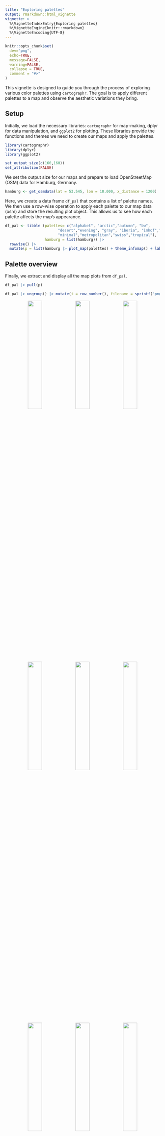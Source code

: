```yaml
---
title: "Exploring palettes"
output: rmarkdown::html_vignette
vignette: >
  %\VignetteIndexEntry{Exploring palettes}
  %\VignetteEngine{knitr::rmarkdown}
  %\VignetteEncoding{UTF-8}
---
```


```r
knitr::opts_chunk$set(
  dev="png",
  echo=TRUE,
  message=FALSE,
  warning=FALSE,
  collapse = TRUE,
  comment = "#>"
)
```

This vignette is designed to guide you through the process of exploring various color palettes using `cartographr`. The goal is to apply different palettes to a map and observe the aesthetic variations they bring.

## Setup

Initially, we load the necessary libraries: `cartographr` for map-making, dplyr for data manipulation, and `ggplot2` for plotting. These libraries provide the functions and themes we need to create our maps and apply the palettes.

```r
library(cartographr)
library(dplyr)
library(ggplot2)
```

```r
set_output_size(c(160,160))
set_attribution(FALSE)
```

We set the output size for our maps and prepare to load OpenStreetMap (OSM) data for Hamburg, Germany.

```r
hamburg <- get_osmdata(lat = 53.545, lon = 10.000, x_distance = 1200)
```

Here, we create a data frame `df_pal` that contains a list of palette names. We then use a row-wise operation to apply each palette to our map data (osm) and store the resulting plot object. This allows us to see how each palette affects the map’s appearance.


```r
df_pal <- tibble (palettes= c("alphabet", "arctic","autumn", "bw",
                        "desert","evening", "gray", "iberia", "imhof","lines","midnight",
                        "minimal","metropolitan","swiss","tropical"),
                  hamburg = list(hamburg)) |>
  rowwise() |>
  mutate(p = list(hamburg |> plot_map(palettes) + theme_infomap() + labs(title = palettes)))
```

## Palette overview

Finally, we extract and display all the map plots from `df_pal`.

```r
df_pal |> pull(p)
```


```r
df_pal |> ungroup() |> mutate(i = row_number(), filename = sprintf("png/plot palettes-%d.png",i)) |> rowwise() |> mutate(res = ggsave(p + theme(plot.title = element_text(size = 75)), filename = sprintf("png/plot palettes-%d.png",i), device = "png",width = 160,height = 160, units = "mm", dpi = 150))
```

<p align="center">
  <img src='https://github.com/da-wi/cartographr/raw/develop/png/plot palettes-1.png' width='30%'>
  <img src='https://github.com/da-wi/cartographr/raw/develop/png/plot palettes-2.png' width='30%'>
  <img src='https://github.com/da-wi/cartographr/raw/develop/png/plot palettes-3.png' width='30%'>
  <br>
  <img src='https://github.com/da-wi/cartographr/raw/develop/png/plot palettes-4.png' width='30%'>
  <img src='https://github.com/da-wi/cartographr/raw/develop/png/plot palettes-5.png' width='30%'>
  <img src='https://github.com/da-wi/cartographr/raw/develop/png/plot palettes-6.png' width='30%'>
  <br>
  <img src='https://github.com/da-wi/cartographr/raw/develop/png/plot palettes-7.png' width='30%'>
  <img src='https://github.com/da-wi/cartographr/raw/develop/png/plot palettes-8.png' width='30%'>
  <img src='https://github.com/da-wi/cartographr/raw/develop/png/plot palettes-9.png' width='30%'>
  <br>
  <img src='https://github.com/da-wi/cartographr/raw/develop/png/plot palettes-10.png' width='30%'>
  <img src='https://github.com/da-wi/cartographr/raw/develop/png/plot palettes-11.png' width='30%'>
  <img src='https://github.com/da-wi/cartographr/raw/develop/png/plot palettes-12.png' width='30%'>
  <br>
  <img src='https://github.com/da-wi/cartographr/raw/develop/png/plot palettes-13.png' width='30%'>
  <img src='https://github.com/da-wi/cartographr/raw/develop/png/plot palettes-14.png' width='30%'>
  <img src='https://github.com/da-wi/cartographr/raw/develop/png/plot palettes-15.png' width='30%'>
</p>


